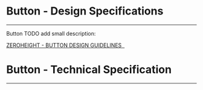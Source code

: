 
<Meta title="ODS Components/TODO/Button/Specifications" />

# Button - Design Specifications
----

Button TODO add small description:
<div>
  <a href="#"
     target="_blank">
    ZEROHEIGHT - BUTTON DESIGN GUIDELINES &nbsp;
  </a>
</div>

# Button - Technical Specification
----

<SpecificationsButton />
